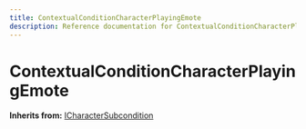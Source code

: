 ```yaml
---
title: ContextualConditionCharacterPlayingEmote
description: Reference documentation for ContextualConditionCharacterPlayingEmote meta class
---
```



# ContextualConditionCharacterPlayingEmote

**Inherits from:** [ICharacterSubcondition](/classes/icharactersubcondition)

<ClassDetails file="/db/classes/ContextualConditionCharacterPlayingEmote.54b8e04df805.json" />
